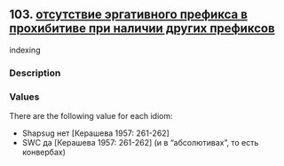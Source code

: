 ## 103. <a href =  'https://agricolamz.github.io/The_Circassian_Isoglosses_Database/103.html' target='_blank'>отсутствие эргативного префикса в прохибитиве при наличии других префиксов</a>
indexing

### Description



### Values
There are the following value for each idiom:

* Shapsug  нет [Керашева 1957: 261-262] 
* SWC  да [Керашева 1957: 261-262] (и в "абсолютивах", то есть конвербах)

